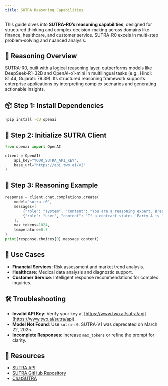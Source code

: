 ```yaml
---
title: SUTRA Reasoning Capabilities
---
```


This guide dives into **SUTRA-R0’s reasoning capabilities**, designed for structured thinking and complex decision-making across domains like finance, healthcare, and customer service. SUTRA-R0 excels in multi-step problem-solving and nuanced analysis.

## 🧠 Reasoning Overview
SUTRA-R0, built with a logical reasoning layer, outperforms models like DeepSeek-R1-32B and OpenAI-o1-mini in multilingual tasks (e.g., Hindi: 81.44, Gujarati: 79.39). Its structured reasoning framework supports enterprise applications by interpreting complex scenarios and generating actionable insights.[](https://www.analyticsvidhya.com/blog/2025/02/sutra-r0/)[](https://analyticsindiamag.com/ai-news-updates/jio-backed-two-ai-launches-multilingual-reasoning-model-sutra-r0/)

## 📦 Step 1: Install Dependencies
```bash
!pip install -qU openai
```

## 🔐 Step 2: Initialize SUTRA Client
```python
from openai import OpenAI

client = OpenAI(
    api_key="YOUR_SUTRA_API_KEY",
    base_url="https://api.two.ai/v2"
)
```

## 💬 Step 3: Reasoning Example
```python
response = client.chat.completions.create(
    model="sutra-r0",
    messages=[
        {"role": "system", "content": "You are a reasoning expert. Break down the query into logical steps."},
        {"role": "user", "content": "If a contract states 'Party A is liable unless Party B notifies within 7 days,' who is liable if notice is given on day 8?"}
    ],
    max_tokens=1024,
    temperature=0.7
)
print(response.choices[0].message.content)
```

## 🌟 Use Cases
- **Financial Services**: Risk assessment and market trend analysis.
- **Healthcare**: Medical data analysis and diagnostic support.
- **Customer Service**: Intelligent response recommendations for complex inquiries.

## 🛠 Troubleshooting
- **Invalid API Key**: Verify your key at [https://www.two.ai/sutra/api](https://www.two.ai/sutra/api).
- **Model Not Found**: Use `sutra-r0`. SUTRA-V1 was deprecated on March 22, 2025.[](https://www.two.ai/blog/sutra-v2-is-here)
- **Incomplete Responses**: Increase `max_tokens` or refine the prompt for clarity.

## 📎 Resources
- [SUTRA API](https://www.two.ai/sutra/api)
- [SUTRA GitHub Repository](https://github.com/sutra-dev/sutra-cookbook)
- [ChatSUTRA](https://chat.two.ai)